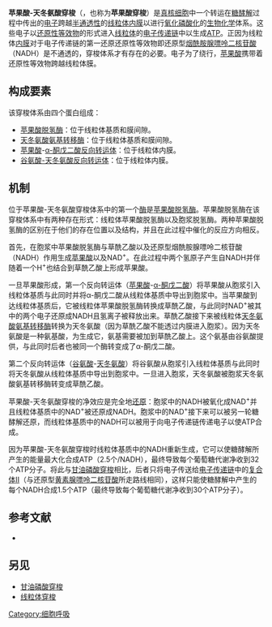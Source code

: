 {{noteTA
|G1=生命科学
|G2=Chemistry
}}
{{FileTA|Malate-aspartate shuttle|svg|right|thumb|400px|苹果酸-天冬氨酸穿梭的图解}}

'''苹果酸-天冬氨酸穿梭'''（{{lang-en|malate-aspartate shuttle}}，也称为'''苹果酸穿梭'''）是[[真核细胞|真核细胞]]中一个转运在[[糖酵解|糖酵解]]过程中传出的[[电子|电子]]跨越[[半透膜|半通透性]]的[[线粒体内膜|线粒体内膜]]以进行[[氧化磷酸化|氧化磷酸化]]的[[生物化学|生物化学]]体系。这些电子以[[还原当量|还原性等效物]]的形式进入[[线粒体|线粒体]]的[[电子传递链|电子传递链]]中以生成[[三磷酸腺苷|ATP]]。正因为线粒体[[内膜|内膜]]对于电子传递链的第一还原还原性等效物即还原型[[烟酰胺腺嘌呤二核苷酸|烟酰胺腺嘌呤二核苷酸]]（NADH）是不通透的，穿梭体系才有存在的必要。电子为了绕行，[[苹果酸|苹果酸]]携带着还原性等效物跨越线粒体膜。

==构成要素==
该穿梭体系由四个蛋白组成：
*[[苹果酸脱氢酶|苹果酸脱氢酶]]：位于线粒体基质和膜间隙。
*[[天冬氨酸氨基转移酶|天冬氨酸氨基转移酶]]：位于线粒体基质和膜间隙。
*[[苹果酸|苹果酸]]-[[α-酮戊二酸|α-酮戊二酸]][[反向转运体|反向转运体]]：位于线粒体内膜。
*[[谷氨酸-天冬氨酸反向转运体|谷氨酸-天冬氨酸反向转运体]]：位于线粒体内膜。

==机制==
位于苹果酸-天冬氨酸穿梭体系中的第一个[[酶|酶]]是[[苹果酸脱氢酶|苹果酸脱氢酶]]。苹果酸脱氢酶在该穿梭体系中有两种存在形式：线粒体苹果酸脱氢酶以及胞浆脱氢酶。两种苹果酸脱氢酶的区别在于他们的存在位置以及结构，并且在此过程中催化的反应方向相反。

首先，在胞浆中苹果酸脱氢酶与草酰乙酸以及还原型烟酰胺腺嘌呤二核苷酸（NADH）作用生成[[苹果酸|苹果酸]]以及NAD<sup>+</sup>。在此过程中两个氢原子产生自NADH并伴随着一个H<sup>+</sup>也结合到草酰乙酸上形成苹果酸。

一旦苹果酸形成，第一个反向转运体（[[苹果酸|苹果酸]]-[[α-酮戊二酸|α-酮戊二酸]]）将苹果酸从胞浆引入线粒体基质与此同时并将α-酮戊二酸从线粒体基质中导出到胞浆中。当苹果酸到达线粒体基质后，它被线粒体苹果酸脱氢酶转换成草酰乙酸，与此同时NAD<sup>+</sup>被其中的两个电子还原成NADH且氢离子被释放出来。草酰乙酸接下来被线粒体[[天冬氨酸氨基转移酶|天冬氨酸氨基转移酶]]转换为天冬氨酸（因为草酰乙酸不能透过内膜进入胞浆）。因为天冬氨酸是一种氨基酸，为生成它，氨基需要被加到草酰乙酸上。这个氨基由谷氨酸提供，与此同时后者也被同一个酶转变成了α-酮戊二酸。

第二个反向转运体（[[谷氨酸|谷氨酸]]-[[天冬氨酸|天冬氨酸]]）将谷氨酸从胞浆引入线粒体基质与此同时将天冬氨酸从线粒体基质中导出到胞浆中。一旦进入胞浆，天冬氨酸被胞浆天冬氨酸氨基转移酶转变成草酰乙酸。

苹果酸-天冬氨酸穿梭的净效应是完全地[[还原|还原]]：胞浆中的NADH被氧化成NAD<sup>+</sup>并且线粒体基质中的NAD<sup>+</sup>被还原成NADH。胞浆中的NAD<sup>+</sup>接下来可以被另一轮糖酵解还原，而线粒体基质中的NADH可以被用于向电子传递链传递电子以使ATP合成。

因为苹果酸-天冬氨酸穿梭时线粒体基质中的NADH重新生成，它可以使糖酵解所产生的能量最大化合成ATP（2.5个/NADH），最终导致每个葡萄糖代谢净收到32个ATP分子。将此与[[甘油磷酸穿梭|甘油磷酸穿梭]]相比，后者只将电子传送给[[电子传递链|电子传递链]]中的[[复合体II|复合体II]]（与还原型[[黄素腺嘌呤二核苷酸|黄素腺嘌呤二核苷酸]]所走路线相同），这样只能使糖酵解中产生的每个NADH合成1.5个ATP（最终导致每个葡萄糖代谢净收到30个ATP分子）。

==参考文献==
* {{cite book |author=Monty Krieger; Matthew P Scott; Matsudaira, Paul T.; Lodish, Harvey F.; Darnell, James E.; Lawrence Zipursky; Kaiser, Chris; Arnold Berk |title=Molecular Cell Biology, Fifth Edition |publisher=W. H. Freeman |location=San Francisco |year= |pages= |isbn=0716743663 |oclc= |doi=}}

==另见==
* [[甘油磷酸穿梭|甘油磷酸穿梭]]
* [[线粒体穿梭|线粒体穿梭]]

[[Category:细胞呼吸|Category:细胞呼吸]]